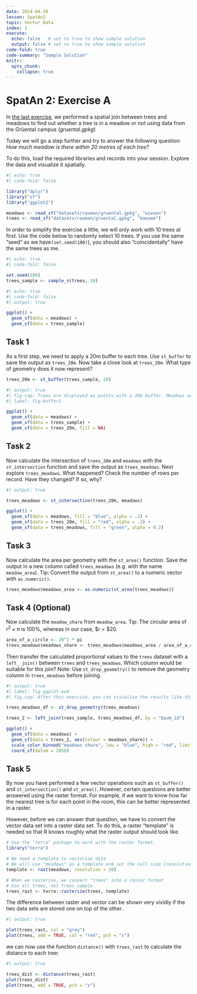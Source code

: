 ```yaml
---
date: 2024-04-30
lesson: SpatAn2
topic: Vector Data
index: 1
execute:
  echo: false   # set to true to show sample solution
  output: false # set to true to show sample solution
code-fold: true
code-summary: "Sample Solution"
knitr:
  opts_chunk:
    collapse: true  
---
```


# SpatAn 2: Exercise A

In [the last exercise](#sec-spatan1b), we performed a spatial join between trees and meadows to find out whether a tree is in a meadow or not using data from the Grüental campus (*gruental.gpkg*)

Today we will go a step further and try to answer the following question: *How much meadow is there within 20 metres of each tree?*

To do this, load the required libraries and records into your session. Explore the data and visualize it spatially.

```r
#| echo: true
#| code-fold: false

library("dplyr")
library("sf")
library("ggplot2")

meadows <- read_sf("datasets/rauman/gruental.gpkg", "wiesen")
trees <- read_sf("datasets/rauman/gruental.gpkg", "baeume")
```

In order to simplify the exercise a little, we will only work with 10 trees at first. Use the code below to randomly select 10 trees. If you use the same "seed" as we have` (set.seed(100)`), you should also "coincidentally" have the same trees as me.

```r
#| echo: true
#| code-fold: false

set.seed(100)
trees_sample <- sample_n(trees, 10)
```

```r
#| echo: true
#| code-fold: false
#| output: true

ggplot() +
  geom_sf(data = meadows) +
  geom_sf(data = trees_sample)
```

## Task 1

As a first step, we need to apply a 20m buffer to each tree. Use `st_buffer` to save the output as `trees_20m`. Now take a close look at `trees_20m`. What type of geometry does it now represent?

```r
trees_20m <- st_buffer(trees_sample, 20)
```

```r
#| output: true
#| fig-cap: Trees are displayed as points with a 20m buffer. Meadows are displayed in the background.
#| label: fig-buffer1

ggplot() +
  geom_sf(data = meadows) +
  geom_sf(data = trees_sample) +
  geom_sf(data = trees_20m, fill = NA)
```

## Task 2

Now calculate the intersection of `trees_20m` and `meadows` with the `st_intersection` function and save the output as `trees_meadows`. Next explore `trees_meadows`. What happened? Check the number of rows per record. Have they changed? If so, why?

```r
#| output: true

trees_meadows <- st_intersection(trees_20m, meadows)

ggplot() +
  geom_sf(data = meadows, fill = "blue", alpha = .2) +
  geom_sf(data = trees_20m, fill = "red", alpha = .2) +
  geom_sf(data = trees_meadows, fill = "green", alpha = 0.2)
```

## Task 3

Now calculate the area per geometry with the `st_area()` function. Save the output in a new column called `trees_meadows` (e.g. with the name `meadow_area`). Tip: Convert the output from `st_area()` to a numeric vector with `as.numeric()`.

```r
trees_meadows$meadows_area <- as.numeric(st_area(trees_meadows))
```

## Task 4 (Optional)

Now calculate the `meadow_share` from `meadow_area`. Tip: The circular area of $r^2\times \pi$ is 100%, whereas in our case, $r = $20.

```r
area_of_a_circle <- 20^2 * pi
trees_meadows$meadows_share <- trees_meadows$meadows_area / area_of_a_circle
```

Then transfer the calculated proportional values to the `trees` dataset with a `left_ join()` between `trees` and `trees_meadows`. Which column would be suitable for this join? Note: Use `st_drop_geometry()` to remove the geometry column in `trees_meadows` before joining.

```r
#| output: true
#| label: fig-ggplot-ex4
#| fig.cap: After this exercise, you can visualise the results like this. 

trees_meadows_df <- st_drop_geometry(trees_meadows)

trees_2 <- left_join(trees_sample, trees_meadows_df, by = "baum_id")

ggplot() +
  geom_sf(data = meadows) +
  geom_sf(data = trees_2, aes(colour = meadows_share)) +
  scale_color_binned("meadows share", low = "blue", high = "red", limits = c(0, 1), label = scales::label_percent()) +
  coord_sf(datum = 2056)
```

## Task 5 {#sec-raster-intro1}

By now you have performed a few vector operations such as `st_buffer()` and `st_intersection()` and `st_area()`. However, certain questions are better answered using the raster format. For example, if we want to know how far the nearest tree is for each point in the room, this can be better represented in a raster.

However, before we can answer that question, we have to convert the vector data set into a raster data set. To do this, a raster "template" is needed so that R knows roughly what the raster output should look like.

```r
# Use the "terra" package to work with the raster format.
library("terra")

# We need a template to vectorise data 
# We will use "meadows" as a template and set the cell size (resolution)
template <- rast(meadows, resolution = 20)

# When we rasterise, we convert "trees" into a raster format
# Use all trees, not trees_sample
trees_rast <- terra::rasterize(trees, template)
```

The difference between raster and vector can be shown very vividly if the two data sets are stored one on top of the other.

```r
#| output: true

plot(trees_rast, col = "grey")
plot(trees, add = TRUE, col = "red", pch = "x")
```

 we can now use the function `distance()` with `trees_rast` to calculate the distance to each tree:

```r
#| output: true

trees_dist <- distance(trees_rast)
plot(trees_dist)
plot(trees, add = TRUE, pch = "x")
```
